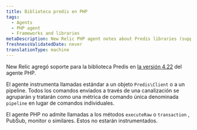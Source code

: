 ```yaml
---
title: Biblioteca predis en PHP
tags:
  - Agents
  - PHP agent
  - Frameworks and libraries
metaDescription: New Relic PHP agent notes about Predis libraries (supported as of PHP agent release 4.22).
freshnessValidatedDate: never
translationType: machine
---
```


New Relic agregó soporte para la biblioteca Predis en [la versión 4.22](/docs/release-notes/agent-release-notes/php-release-notes/php-agent-422099) del agente PHP.

El agente instrumenta llamadas estándar a un objeto `Predis\Client` o a un pipeline. Todos los comandos enviados a través de una canalización se agruparán y tratarán como una métrica de comando única denominada `pipeline` en lugar de comandos individuales.

El agente PHP no admite llamadas a los métodos `executeRaw` o `transaction` , PubSub, monitor o similares. Estos no estarán instrumentados.
